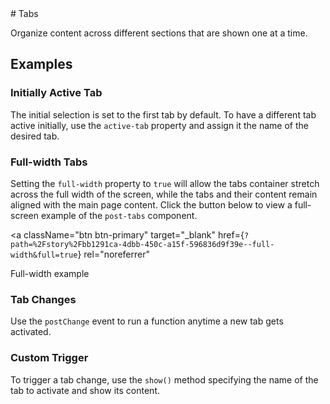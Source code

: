 
<Meta of={TabStories} />

<div className="docs-title">
  # Tabs

<link-design of={JSON.stringify(TabStories)}></link-design>

</div>

<div className="lead">Organize content across different sections that are shown one at a time.</div>

<Canvas sourceState="shown" of={TabStories.Default} />

<Controls of={TabStories.Default} />

## Examples

### Initially Active Tab

The initial selection is set to the first tab by default. To have a different tab active initially, use the `active-tab` property and assign it the name of the desired tab.

<Canvas of={TabStories.ActiveTab} />

### Full-width Tabs

Setting the `full-width` property to `true` will allow the tabs container stretch across the full width of the screen, while the tabs and their content remain aligned with the main page content. Click the button below to view a full-screen example of the `post-tabs` component.

<a
  className="btn btn-primary"
  target="_blank"
  href={`?path=%2Fstory%2Fbb1291ca-4dbb-450c-a15f-596836d9f39e--full-width&full=true`}
  rel="noreferrer"
>
  Full-width example
</a>

### Tab Changes

Use the `postChange` event to run a function anytime a new tab gets activated.

<Source code={SampleTabChange} language="typescript" />

### Custom Trigger

To trigger a tab change, use the `show()` method specifying the name of the tab to activate and show its content.

<Source code={SampleCustomTrigger} language="typescript" />
